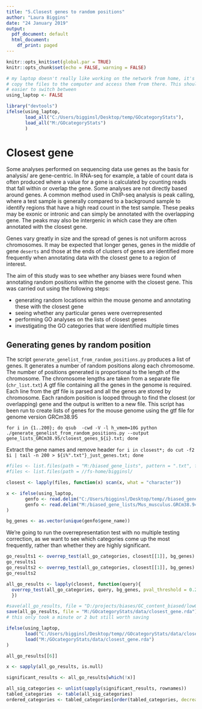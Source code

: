 ---
title: "5.Closest genes to random positions"
author: "Laura Biggins"
date: "24 January 2019"
output:
  pdf_document: default
  html_document:
    df_print: paged
---

```{r setup, include=FALSE}
knitr::opts_knit$set(global.par = TRUE)
knitr::opts_chunk$set(echo = FALSE, warning = FALSE)
```

```{r, include = FALSE}
# my laptop doesn't really like working on the network from home, it's better to 
# copy the files to the computer and access them from there. This should make it 
# easier to switch between
using_laptop <- FALSE
```

```{r}
library("devtools")
ifelse(using_laptop,
       load_all("C:/Users/bigginsl/Desktop/temp/GOcategoryStats"),
       load_all("M:/GOcategoryStats")
       )
```

# Closest gene


Some analyses performed on sequencing data use genes as the basis for analysis/ are gene-centric. In RNA-seq for example, a table of count data is often produced where a value for a gene is calculated by counting reads that fall within or overlap the gene. 
Some analyses are not directly based around genes. A common method used in ChIP-seq analysis is peak calling, where a test sample is generally compared to a background sample to identify regions that have a high read count in the test sample. These peaks may be exonic or intronic and can simply be annotated with the overlapping gene. The peaks may also be intergenic in which case they are often annotated with the closest gene.        


Genes vary greatly in size and the spread of genes is not uniform across chromosomes. It may be expected that longer genes, genes in the middle of gene `deserts` and those at the ends of clusters of genes are identified more frequently when annotating data with the closest gene to a region of interest.          


The aim of this study was to see whether any biases were found when annotating random positions within the genome with the closest gene.
This was carried out using the following steps:  


* generating random locations within the mouse genome and annotating these with the closest gene
* seeing whether any particular genes were overrepresented
* performing GO analyses on the lists of closest genes
* investigating the GO categories that were identified multiple times



## Generating genes by random position
  
The script `generate_genelist_from_random_positions.py` produces a list of genes.
It generates a number of random positions along each chromosome. The number of positions generated is proportional to the length of the chromosome. The chromosome lengths are taken from a separate file (`chr_list.txt`)
A gtf file containing all the genes in the genome is required. Each line from the gtf file is parsed and all the genes are stored by chromosome.
Each random position is looped through to find the closest (or overlapping) gene and the output is written to a new file.
This script has been run to create lists of genes for the mouse genome using the gtf file for genome version GRCm38.95

`for i in {1..200}; do qsub  -cwd -V -l h_vmem=10G python ./generate_genelist_from_random_positions.py --output gene_lists_GRCm38.95/closest_genes_${i}.txt; done`

Extract the gene names and remove header
`for i in closest*; do cut -f2 $i | tail -n 200 > ${i%".txt"}_just_genes.txt; done`


```{r cars}
#files <- list.files(path = "M:/biased_gene_lists", pattern = ".txt", full.names = TRUE)
#files <- list.files(path = //fs-home/bigginsl/

closest <- lapply(files, function(x) scan(x, what = "character"))

x <- ifelse(using_laptop,
       genfo <- read.delim("C:/Users/bigginsl/Desktop/temp//biased_gene_lists/Mus_musculus.GRCm38.94_gene_info.txt"),
       genfo <- read.delim("M:/biased_gene_lists/Mus_musculus.GRCm38.94_gene_info.txt")
)

bg_genes <- as.vector(unique(genfo$gene_name))
```

We're going to run the overrepresentation test with no multiple testing correction,
as we want to see which categories come up the most frequently, rather than whether 
they are highly significant.
```{r overrep, eval = FALSE}
go_results1 <- overrep_test(all_go_categories, closest[[1]], bg_genes)
go_results1
go_results2 <- overrep_test(all_go_categories, closest[[1]], bg_genes)
go_results2

all_go_results <- lapply(closest, function(query){
  overrep_test(all_go_categories, query, bg_genes, pval_threshold = 0.2)
  })

#save(all_go_results, file = "D:/projects/biases/GC_content_biased/lowGC/lowGC_results.rda")
save(all_go_results, file = "M:/GOcategoryStats/data/closest_gene.rda")
# this only took a minute or 2 but still worth saving
```

```{r }
ifelse(using_laptop,
       load("C:/Users/bigginsl/Desktop/temp//GOcategoryStats/data/closest_gene.rda"),
       load("M:/GOcategoryStats/data/closest_gene.rda")
)

all_go_results[[6]]

x <- sapply(all_go_results, is.null)

significant_results <- all_go_results[which(!x)]

all_sig_categories <- unlist(sapply(significant_results, rownames))
tabled_categories  <- table(all_sig_categories)
ordered_categories <- tabled_categories[order(tabled_categories, decreasing = TRUE)]
```


